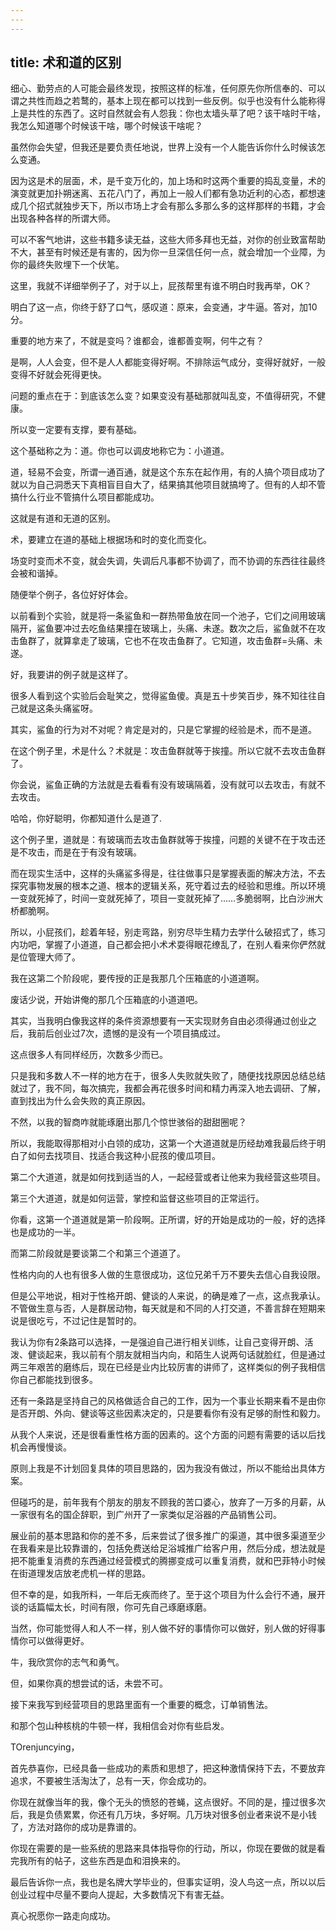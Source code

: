 ```yaml
---
---
---
```

title: 术和道的区别
---



细心、勤劳点的人可能会最终发现，按照这样的标准，任何原先你所信奉的、可以谓之共性而趋之若鹜的，基本上现在都可以找到一些反例。似乎也没有什么能称得上是共性的东西了。这时自然就会有人怨我：你也太墙头草了吧？该干啥时干啥，我怎么知道哪个时候该干啥，哪个时候该干啥呢？

虽然你会失望，但我还是要负责任地说，世界上没有一个人能告诉你什么时候该怎么变通。

因为这是术的层面，术，是千变万化的，加上场和时这两个重要的捣乱变量，术的演变就更加扑朔迷离、五花八门了，再加上一般人们都有急功近利的心态，都想速成几个招式就独步天下，所以市场上才会有那么多那么多的这样那样的书籍，才会出现各种各样的所谓大师。

可以不客气地讲，这些书籍多读无益，这些大师多拜也无益，对你的创业致富帮助不大，甚至有时候还是有害的，因为你一旦深信任何一点，就会增加一个业障，为你的最终失败埋下一个伏笔。

这里，我就不详细举例子了，对于以上，屁孩帮里有谁不明白时我再举，OK？

明白了这一点，你终于舒了口气，感叹道：原来，会变通，才牛逼。答对，加10分。

重要的地方来了，不就是变吗？谁都会，谁都善变啊，何牛之有？

是啊，人人会变，但不是人人都能变得好啊。不排除运气成分，变得好就好，一般变得不好就会死得更快。

问题的重点在于：到底该怎么变？如果变没有基础那就叫乱变，不值得研究，不健康。

所以变一定要有支撑，要有基础。

这个基础称之为：道。你也可以调皮地称它为：小道道。

道，轻易不会变，所谓一通百通，就是这个东东在起作用，有的人搞个项目成功了就以为自己洞悉天下真相盲目自大了，结果搞其他项目就搞垮了。但有的人却不管搞什么行业不管搞什么项目都能成功。

这就是有道和无道的区别。

术，要建立在道的基础上根据场和时的变化而变化。

场变时变而术不变，就会失调，失调后凡事都不协调了，而不协调的东西往往最终会被和谐掉。

随便举个例子，各位好好体会。

以前看到个实验，就是将一条鲨鱼和一群热带鱼放在同一个池子，它们之间用玻璃隔开，鲨鱼要冲过去吃鱼结果撞在玻璃上，头痛、未遂。数次之后，鲨鱼就不在攻击鱼群了，就算拿走了玻璃，它也不在攻击鱼群了。它知道，攻击鱼群=头痛、未遂。

好，我要讲的例子就是这样了。

很多人看到这个实验后会耻笑之，觉得鲨鱼傻。真是五十步笑百步，殊不知往往自己就是这条头痛鲨呀。

其实，鲨鱼的行为对不对呢？肯定是对的，只是它掌握的经验是术，而不是道。

在这个例子里，术是什么？术就是：攻击鱼群就等于挨撞。所以它就不去攻击鱼群了。

你会说，鲨鱼正确的方法就是去看看有没有玻璃隔着，没有就可以去攻击，有就不去攻击。

哈哈，你好聪明，你都知道什么是道了.

这个例子里，道就是：有玻璃而去攻击鱼群就等于挨撞，问题的关键不在于攻击还是不攻击，而是在于有没有玻璃。

而在现实生活中，这样的头痛鲨多得是，往往做事只是掌握表面的解决方法，不去探究事物发展的根本之道、根本的逻辑关系，死守着过去的经验和思维。所以环境一变就死掉了，时间一变就死掉了，项目一变就死掉了……多脆弱啊，比白沙洲大桥都脆啊。

所以，小屁孩们，趁着年轻，别走弯路，别穷尽毕生精力去学什么破招式了，练习内功吧，掌握了小道道，自己都会把小术术耍得眼花缭乱了，在别人看来你俨然就是位管理大师了。

我在这第二个阶段呢，要传授的正是我那几个压箱底的小道道啊。

废话少说，开始讲俺的那几个压箱底的小道道吧。

其实，当我明白像我这样的条件资源想要有一天实现财务自由必须得通过创业之后，我前后创业过7次，遗憾的是没有一个项目搞成过。

这点很多人有同样经历，次数多少而已。

只是我和多数人不一样的地方在于，很多人失败就失败了，随便找找原因总结总结就过了，我不同，每次搞完，我都会再花很多时间和精力再深入地去调研、了解，直到找出为什么会失败的真正原因。

不然，以我的智商咋就能琢磨出那几个惊世骇俗的甜甜圈呢？

所以，我能取得那相对小白领的成功，这第一个大道道就是历经劫难我最后终于明白了如何去找项目、找适合我这种小屁孩的傻瓜项目。

第二个大道道，就是如何找到适当的人，一起经营或者让他来为我经营这些项目。

第三个大道道，就是如何运营，掌控和监督这些项目的正常运行。

你看，这第一个道道就是第一阶段啊。正所谓，好的开始是成功的一般，好的选择也是成功的一半。

而第二阶段就是要谈第二个和第三个道道了。

性格内向的人也有很多人做的生意很成功，这位兄弟千万不要失去信心自我设限。

但是公平地说，相对于性格开朗、健谈的人来说，的确是难了一点，这点我承认。不管做生意与否，人是群居动物，每天就是和不同的人打交道，不善言辞在短期来说是很吃亏，不过记住是暂时的。

我认为你有2条路可以选择，一是强迫自己进行相关训练，让自己变得开朗、活泼、健谈起来，我以前有个朋友就相当内向，和陌生人说两句话就脸红，但是通过两三年艰苦的磨练后，现在已经是业内比较厉害的讲师了，这样类似的例子我相信你自己都能找到很多。

还有一条路是坚持自己的风格做适合自己的工作，因为一个事业长期来看不是由你是否开朗、外向、健谈等这些因素决定的，只是要看你有没有足够的耐性和毅力。

从我个人来说，还是很看重性格方面的因素的。这个方面的问题有需要的话以后找机会再慢慢谈。

原则上我是不计划回复具体的项目思路的，因为我没有做过，所以不能给出具体方案。

但碰巧的是，前年我有个朋友的朋友不顾我的苦口婆心，放弃了一万多的月薪，从一家很有名的国企辞职，到广州开了一家类似足浴器的产品销售公司。

展业前的基本思路和你的差不多，后来尝试了很多推广的渠道，其中很多渠道至少在我看来是比较靠谱的，包括免费送给足浴城推广给客户用，然后分成，想法就是把不能重复消费的东西通过经营模式的腾挪变成可以重复消费，就和巴菲特小时候在街道理发店放老虎机一样的思路。

但不幸的是，如我所料，一年后无疾而终了。至于这个项目为什么会行不通，展开谈的话篇幅太长，时间有限，你可先自己琢磨琢磨。

当然，你可能觉得人和人不一样，别人做不好的事情你可以做好，别人做的好得事情你可以做得更好。

牛，我欣赏你的志气和勇气。

但，如果你真的想尝试的话，未尝不可。

接下来我写到经营项目的思路里面有一个重要的概念，订单销售法。

和那个包山种核桃的牛顿一样，我相信会对你有些启发。

TOrenjuncying，

首先恭喜你，已经具备一些成功的素质和思想了，把这种激情保持下去，不要放弃追求，不要被生活淘汰了，总有一天，你会成功的。

你现在就像当年的我，像个无头的愤怒的苍蝇，这点很好。不同的是，撞过很多次后，我是负债累累，你还有几万块，多好啊。几万块对很多创业者来说不是小钱了，方法对路你的成功是靠谱的。

你现在需要的是一些系统的思路来具体指导你的行动，所以，你现在要做的就是看完我所有的帖子，这些东西是血和泪换来的。

最后告诉你一点，我也是名牌大学毕业的，但事实证明，没人鸟这一点，所以以后创业过程中尽量不要向人提起，大多数情况下有害无益。

真心祝愿你一路走向成功。